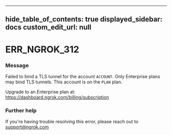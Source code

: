 
---
hide_table_of_contents: true
displayed_sidebar: docs
custom_edit_url: null
---


# ERR_NGROK_312

### Message
Failed to bind a TLS tunnel for the account `ACCOUNT`.
Only Enterprise plans may bind TLS tunnels.
This account is on the `PLAN` plan.

Upgrade to an Enterprise plan at: https://dashboard.ngrok.com/billing/subscription

### Further help
If you're having trouble resolving this error, please reach out to [support@ngrok.com](mailto:support@ngrok.com?subject=Help%20with%20ERR_NGROK_312)


<ErrorDetails error='err_ngrok_312' />
